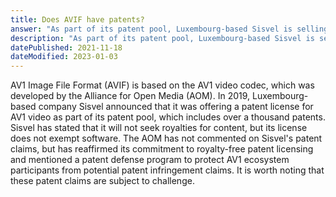```yaml
---
title: Does AVIF have patents?
answer: "As part of its patent pool, Luxembourg-based Sisvel is selling a patent license for AV1 video, the basis for AVIF. This pool of inventions was announced in early 2019, but claims appeared on 10 March 2020. It comprises more than a thousand patents. The claims are subject to challenge. Sisvel has stated that it will not seek royalties for content; however, its license does not exempt software. AOM has not responded to the patent claims. In response to the initial announcement from Sisvel, AOM reiterated its commitment to royalty-free patent licensing and mentioned a patent defense program to help protect AV1 ecosystem participants from unfair patent infringement claims."
description: "As part of its patent pool, Luxembourg-based Sisvel is selling a patent license for AV1 video, the basis for AVIF. This pool of inventions was announced in early 2019, but claims appeared on 10 March 2020. It comprises more than a thousand patents. The claims are subject to challenge. Sisvel has stated that it will not seek royalties for content; however, its license does not exempt software. AOM has not responded to the patent claims. In response to the initial announcement from Sisvel, AOM reiterated its commitment to royalty-free patent licensing and mentioned a patent defense program to help protect AV1 ecosystem participants from unfair patent infringement claims."
datePublished: 2021-11-18
dateModified: 2023-01-03
---
```


AV1 Image File Format (AVIF) is based on the AV1 video codec, which was developed by the Alliance for Open Media (AOM). In 2019, Luxembourg-based company Sisvel announced that it was offering a patent license for AV1 video as part of its patent pool, which includes over a thousand patents. Sisvel has stated that it will not seek royalties for content, but its license does not exempt software. The AOM has not commented on Sisvel's patent claims, but has reaffirmed its commitment to royalty-free patent licensing and mentioned a patent defense program to protect AV1 ecosystem participants from potential patent infringement claims. It is worth noting that these patent claims are subject to challenge.
